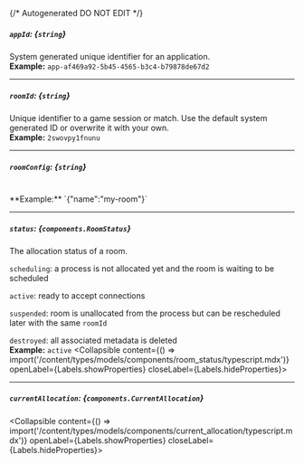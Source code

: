 {/* Autogenerated DO NOT EDIT  */}

##### `appId`: *{`string`}*
System generated unique identifier for an application.
<br/>
**Example:** `app-af469a92-5b45-4565-b3c4-b79878de67d2`

---
##### `roomId`: *{`string`}*
Unique identifier to a game session or match. Use the default system generated ID or overwrite it with your own.
<br/>
**Example:** `2swovpy1fnunu`

---
##### `roomConfig`: *{`string`}*
<br/>
**Example:** `{"name":"my-room"}`

---
##### `status`: *{`components.RoomStatus`}*
The allocation status of a room.

`scheduling`: a process is not allocated yet and the room is waiting to be scheduled

`active`: ready to accept connections

`suspended`: room is unallocated from the process but can be rescheduled later with the same `roomId`

`destroyed`: all associated metadata is deleted
<br/>
**Example:** `active`
<Collapsible content={() => import('/content/types/models/components/room_status/typescript.mdx')} openLabel={Labels.showProperties} closeLabel={Labels.hideProperties}>
</Collapsible>

---
##### `currentAllocation`: *{`components.CurrentAllocation`}*
<Collapsible content={() => import('/content/types/models/components/current_allocation/typescript.mdx')} openLabel={Labels.showProperties} closeLabel={Labels.hideProperties}>
</Collapsible>


